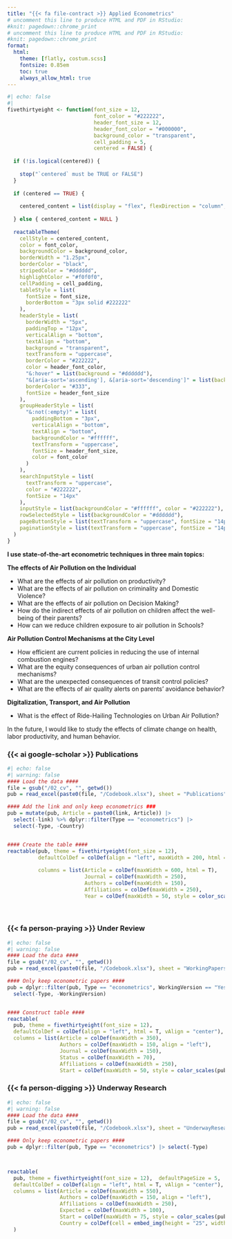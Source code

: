 ```yaml
---
title: "{{< fa file-contract >}} Applied Econometrics"
# uncomment this line to produce HTML and PDF in RStudio:
#knit: pagedown::chrome_print
# uncomment this line to produce HTML and PDF in RStudio:
#knit: pagedown::chrome_print
format: 
  html:
    theme: [flatly, costum.scss]
    fontsize: 0.85em
    toc: true
    always_allow_html: true
---
```

```r
#| echo: false 
#| 
fivethirtyeight <- function(font_size = 12,
                            font_color = "#222222",
                            header_font_size = 12,
                            header_font_color = "#000000",
                            background_color = "transparent",
                            cell_padding = 5,
                            centered = FALSE) {
  
  if (!is.logical(centered)) {
    
    stop("`centered` must be TRUE or FALSE")
  }
  
  if (centered == TRUE) {
    
    centered_content = list(display = "flex", flexDirection = "column", justifyContent = "center")
    
  } else { centered_content = NULL }
  
  reactableTheme(
    cellStyle = centered_content,
    color = font_color,
    backgroundColor = background_color,
    borderWidth = "1.25px",
    borderColor = "black",
    stripedColor = "#dddddd",
    highlightColor = "#f0f0f0",
    cellPadding = cell_padding,
    tableStyle = list(
      fontSize = font_size,
      borderBottom = "3px solid #222222"
    ),
    headerStyle = list(
      borderWidth = "5px",
      paddingTop = "12px",
      verticalAlign = "bottom",
      textAlign = "bottom",
      background = "transparent",
      textTransform = "uppercase",
      borderColor = "#222222",
      color = header_font_color,
      "&:hover" = list(background = "#dddddd"),
      "&[aria-sort='ascending'], &[aria-sort='descending']" = list(background = "#5b5e5f", color = "#ffffff"),
      borderColor = "#333",
      fontSize = header_font_size
    ),
    groupHeaderStyle = list(
      "&:not(:empty)" = list(
        paddingBottom = "3px",
        verticalAlign = "bottom",
        textAlign = "bottom",
        backgroundColor = "#ffffff",
        textTransform = "uppercase",
        fontSize = header_font_size,
        color = font_color
      )
    ),
    searchInputStyle = list(
      textTransform = "uppercase",
      color = "#222222",
      fontSize = "14px"
    ),
    inputStyle = list(backgroundColor = "#ffffff", color = "#222222"),
    rowSelectedStyle = list(backgroundColor = "#dddddd"),
    pageButtonStyle = list(textTransform = "uppercase", fontSize = "14px"),
    paginationStyle = list(textTransform = "uppercase", fontSize = "14px")
  )
}

```

**I use state-of-the-art econometric techniques in three main topics:**

**The effects of Air Pollution on the Individual**

- What are the effects of air pollution on productivity?
- What are the effects of air pollution on criminality and Domestic Violence?
- What are the effects of air pollution on Decision Making?
- How do the indirect effects of air pollution on children affect the well-being of their parents?
- How can we reduce children exposure to air pollution in Schools?

**Air Pollution Control Mechanisms at the City Level**

- How efficient are current policies in reducing the use of internal combustion engines?
- What are the equity consequences of urban air pollution control mechanisms?
- What are the unexpected consequences of transit control policies?
- What are the effects of air quality alerts on parents' avoidance behavior?

**Digitalization, Transport, and Air Pollution**

- What is the effect of Ride-Hailing Technologies on Urban Air Pollution?

:::{.callout-note}
In the future, I would like to study the effects of climate change on health, labor productivity, and human behavior.
:::

### {{< ai google-scholar >}} Publications

```r
#| echo: false 
#| warning: false
#### Load the data ####
file = gsub("/02_cv", "", getwd())
pub = read_excel(paste0(file, "/Codebook.xlsx"), sheet = "Publications")

#### Add the link and only keep econometrics ###
pub = mutate(pub, Article = paste0(link, Article)) |> 
  select(-link) %>% dplyr::filter(Type == "econometrics") |> 
  select(-Type, -Country)


#### Create the table ####
reactable(pub, theme = fivethirtyeight(font_size = 12),
          defaultColDef = colDef(align = "left", maxWidth = 200, html = T, vAlign = "center"), 
          
          columns = list(Article = colDef(maxWidth = 600, html = T), 
                         Journal = colDef(maxWidth = 250), 
                         Authors = colDef(maxWidth = 150),
                         Affiliations = colDef(maxWidth = 250),
                         Year = colDef(maxWidth = 50, style = color_scales(pub, colors = c("gray", "#0b263d")))))

```

<p style="margin-bottom:1.5cm;">

### {{< fa person-praying >}} Under Review

```r
#| echo: false 
#| warning: false
#### Load the data ####
file = gsub("/02_cv", "", getwd())
pub = read_excel(paste0(file, "/Codebook.xlsx"), sheet = "WorkingPapers")

#### Only keep econometric papers ####
pub = dplyr::filter(pub, Type == "econometrics", WorkingVersion == "Yes") |> 
  select(-Type, -WorkingVersion)


#### Construct table ####
reactable(
  pub, theme = fivethirtyeight(font_size = 12),
  defaultColDef = colDef(align = "left", html = T, vAlign = "center"), 
  columns = list(Article = colDef(maxWidth = 350), 
                 Authors = colDef(maxWidth = 150, align = "left"),
                 Journal = colDef(maxWidth = 150), 
                 Status = colDef(maxWidth = 70),
                 Affiliations = colDef(maxWidth = 250),
                 Start = colDef(maxWidth = 50, style = color_scales(pub, colors = c("gray", "#0b263d")))))

```

### {{< fa person-digging >}} Underway Research
```r
#| echo: false 
#| warning: false
#### Load the data ####
file = gsub("/02_cv", "", getwd())
pub = read_excel(paste0(file, "/Codebook.xlsx"), sheet = "UnderwayResearch")

#### Only keep econometric papers ####
pub = dplyr::filter(pub, Type == "econometrics") |> select(-Type)



reactable(
  pub, theme = fivethirtyeight(font_size = 12),  defaultPageSize = 5,
  defaultColDef = colDef(align = "left", html = T, vAlign = "center"), 
  columns = list(Article = colDef(maxWidth = 550), 
                 Authors = colDef(maxWidth = 150, align = "left"),
                 Affiliations = colDef(maxWidth = 250),
                 Expected = colDef(maxWidth = 100),
                 Start = colDef(maxWidth = 75, style = color_scales(pub, colors = c("gray", "#0b263d"))), 
                 Country = colDef(cell = embed_img(height = "25", width = "25"), maxWidth = 100, align = "center"))
  )

```